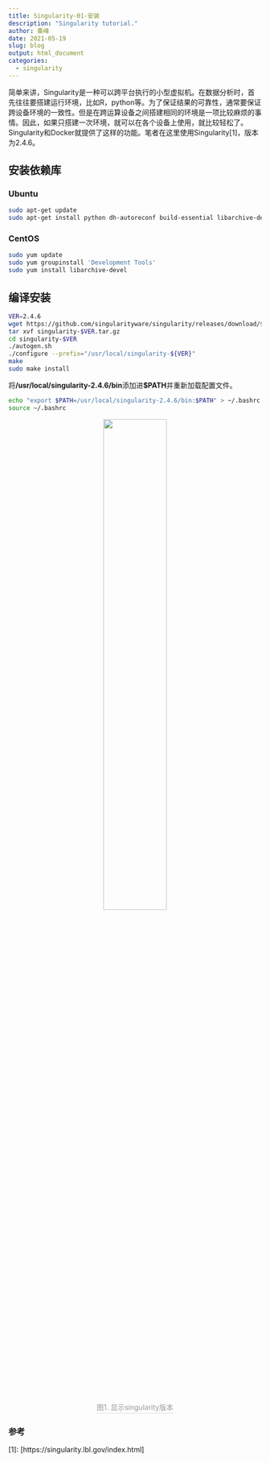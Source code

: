 ```yaml
---
title: Singularity-01-安装
description: "Singularity tutorial."
author: 桑峰
date: 2021-05-19
slug: blog
output: html_document
categories:
  - singularity
---
```


简单来讲，Singularity是一种可以跨平台执行的小型虚拟机。在数据分析时，首先往往要搭建运行环境，比如R，python等。为了保证结果的可靠性，通常要保证跨设备环境的一致性。但是在跨运算设备之间搭建相同的环境是一项比较麻烦的事情。因此，如果只搭建一次环境，就可以在各个设备上使用，就比较轻松了。Singularity和Docker就提供了这样的功能。笔者在这里使用Singularity[1]，版本为2.4.6。

## 安装依赖库

### Ubuntu

```bash
sudo apt-get update
sudo apt-get install python dh-autoreconf build-essential libarchive-dev
```

### CentOS

```bash
sudo yum update
sudo yum groupinstall 'Development Tools'
sudo yum install libarchive-devel
```

## 编译安装

```bash
VER=2.4.6
wget https://github.com/singularityware/singularity/releases/download/$VER/singularity-$VER.tar.gz
tar xvf singularity-$VER.tar.gz
cd singularity-$VER
./autogen.sh
./configure --prefix="/usr/local/singularity-${VER}"
make
sudo make install
```

将**/usr/local/singularity-2.4.6/bin**添加进**$PATH**并重新加载配置文件。

```bash
echo "export $PATH=/usr/local/singularity-2.4.6/bin:$PATH" > ~/.bashrc
source ~/.bashrc
```

<center>
    <img style="width:50%;"
    src="./img/iShot2021-05-19 10.37.27.png">
    <br>
    <div style="color:orange; border-bottom: 1px solid #d9d9d9;
    display: inline-block;
    color: #999;
    padding: 2px;">图1. 显示singularity版本</div>
</center>

### 参考

[1]: [https://singularity.lbl.gov/index.html]
